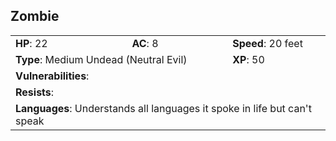 ## Zombie {#monster-zombie}

```{=html}
<table class="table table-striped">
    <tbody>
        <tr>                    
            <td><b>HP</b>: 22</td>
            <td><b>AC</b>: 8</td>
            <td><b>Speed</b>: 20 feet</td>
        </tr>
        <tr>
            <td colspan="2"><b>Type</b>: Medium Undead (Neutral Evil)</td>
            <td><b>XP</b>: 50</td>
        </tr>
        <tr>
            <td colspan="3"><b>Vulnerabilities</b>: </td>
        </tr>
        <tr>
            <td colspan="3"><b>Resists</b>: </td>
        </tr>
        <tr>
            <td colspan="3"><b>Languages</b>: Understands all languages it spoke in life but can't speak</td>
        </tr>
    </tbody>
</table>
```
